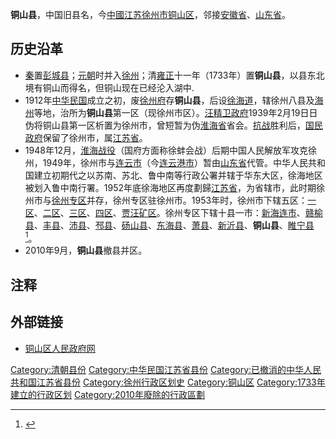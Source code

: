 '''铜山县'''，中国旧县名，今[[中國|中國]][[江苏|江苏]][[徐州市|徐州市]][[铜山区|铜山区]]，邻接[[安徽省|安徽省]]、[[山东省|山东省]]。
==历史沿革==
*[[秦|秦]]置[[彭城县|彭城县]]；[[元朝|元朝]]时并入[[徐州|徐州]]；清[[雍正|雍正]]十一年（1733年）置'''铜山县'''，以县东北境有铜山而得名，但铜山现在已经沦入湖中.
*1912年[[中华民国|中华民国]]成立之初，废[[徐州府|徐州府]]存'''铜山县'''，后设[[徐海道|徐海道]]，辖徐州八县及[[海州_(东魏)|海州]]等地，治所为'''铜山县'''第一区（现徐州市区）。[[汪精卫政府|汪精卫政府]]1939年2月19日日伪将铜山县第一区析置为徐州市，曾短暂为伪[[淮海省|淮海省]]省会。[[抗战|抗战]]胜利后，[[国民政府|国民政府]]保留了徐州市，属[[江蘇省_(中華民國)|江苏省]]。
*1948年12月，[[淮海战役|淮海战役]]（国府方面称徐蚌会战）后期中国人民解放军攻克徐州，1949年，徐州市与[[连云市|连云市]]（今[[连云港市|连云港市]]）暂由[[山东省|山东省]]代管。中华人民共和国建立初期代之以苏南、苏北、鲁中南等行政公署并辖于华东大区，徐海地区被划入鲁中南行署。1952年底徐海地区再度劃歸[[江苏省|江苏省]]，为省辖市，此时期徐州市与[[徐州专区|徐州专区]]并存，徐州专区驻徐州市。1953年时，徐州市下辖五区：[[一区|一区]]、[[二区|二区]]、[[三区|三区]]、[[四区|四区]]、[[贾汪矿区|贾汪矿区]]。徐州专区下辖十县一市：[[新海连市|新海连市]]、[[赣榆县|赣榆县]]、[[丰县|丰县]]、[[沛县|沛县]]、[[邳县|邳县]]、[[砀山县|砀山县]]、[[东海县|东海县]]、[[萧县|萧县]]、[[新沂县|新沂县]]、'''铜山县'''、[[睢宁县|睢宁县]]<ref>{{Cite web |url=http://news.sina.com.cn/o/2009-10-01/030616386658s.shtml |title=新街口到大行宫，坐马车5分钱 |accessdate=2014-09-24 |author=记者：朱鼎兆，王烨 |date=2009年10月1日 |work= |publisher=新浪网，来源：扬子晚报 |language=Zh-hans |archive-date=2014-12-13 |archive-url=https://web.archive.org/web/20141213023156/http://news.sina.com.cn/o/2009-10-01/030616386658s.shtml |dead-url=no }}</ref>。
*2010年9月，'''铜山县'''撤县并区。

== 注释 ==

{{Reflist|2}}

== 外部链接 ==
* [https://web.archive.org/web/20110426040502/http://www.zgts.gov.cn/ 铜山区人民政府网]

{{中華民國江苏省行政區劃}}
{{江苏行政区划小作品}}

[[Category:清朝县份|Category:清朝县份]]
[[Category:中华民国江苏省县份|Category:中华民国江苏省县份]]
[[Category:已撤消的中华人民共和国江苏省县份|Category:已撤消的中华人民共和国江苏省县份]]
[[Category:徐州行政区划史|Category:徐州行政区划史]]
[[Category:铜山区|Category:铜山区]]
[[Category:1733年建立的行政区划|Category:1733年建立的行政区划]]
[[Category:2010年廢除的行政區劃|Category:2010年廢除的行政區劃]]